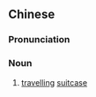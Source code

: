 {{also|行箧}}
==Chinese==
{{zh-forms|s=行箧}}

===Pronunciation===
{{zh-pron
|m=xíngqiè
|c=hang4 haap6,hang4 hip3
|cat=n
}}

===Noun===
{{zh-noun}}

# {{label|zh|literary}} [[travelling]] [[suitcase]]